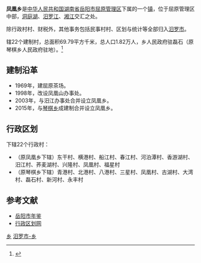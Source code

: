 {{中国乡级行政区<!---乡级行政区专用模板--->
|行政区全称 = 凤凰乡
|景观照片文件名 = 
|汉语拼音 = 
|位置图文件名 = 
|位置图描述 = 
|上级行政区 = [[湖南省|湖南省]][[岳阳市|岳阳市]][[汨罗市|汨罗市]]
|行政区划代码 = 430681218
|居委会 = 0
|村委会 = 22
|建置时间 = 2015年
|政府驻地 = 磊石
|地理坐标 = 
|户籍人口 = 1.82万
|常住人口 = 
|人口密度 = 
|GDP = 
|户籍人口年份 = 2015
|常住人口年份 = 
|GDP年份 = 
|电话区号 = 
|时区 = UTC+8（[[东八区|东八区]]）
|网站名称 = 
|景观照片描述 = 
|通用拼音 = 
|行政区类别 = 乡
|毗邻 = 
|行政区划 = 22
|总面积 = 69.79平方公里
|邮政编码 = 414418
|官方网站 = 
}}
'''凤凰乡'''是[[中华人民共和国|中华人民共和国]][[湖南省|湖南省]][[岳阳市|岳阳市]][[屈原管理区|屈原管理区]]下属的一个[[镇|镇]]，位于屈原管理区中部，[[洞庭湖|洞庭湖]]、[[汨罗江|汨罗江]]、[[湘江|湘江]]交汇之处。

除行政村村、财税外，其他事务包括民事村村、区划与统计等全部归入[[汨罗市|汨罗市]]。

辖22个建制村，总面积69.79平方千米，总人口1.82万人，乡人民政府驻磊石（原琴棋乡人民政府驻地）。<ref>{{Cite web|url=http://www.miluo.gov.cn/todaymiluo/14860.htm|title=汨罗市乡镇区划调整方案：调整后下辖1乡17镇1街道|accessdate=2016-10-17|work=www.miluo.gov.cn|deadurl=yes|archiveurl=https://web.archive.org/web/20161018214732/http://www.miluo.gov.cn/todaymiluo/14860.htm|archivedate=2016-10-18}}</ref>

==建制沿革==
*1969年，建屈原茶场。
*1998年，改设凤凰山办事处。
*2003年，与汨江办事处合并设立凤凰乡。
*2015年，与[[琴棋乡|琴棋乡]]成建制合并设立凤凰乡。

==行政区划==
下辖22个行政村：
*（原凤凰乡下辖）东干村、横港村、船江村、春江村、河泊潭村、香游湖村、汨江村、荞麦湖村、兴隆村、凤凰村、福星村
*（原琴棋乡下辖）青港村、北港村、八港村、三星村、凤凰村、古湖村、大湾村、磊石村、新河村、永丰村

==参考文献==
*[http://www.yysqw.gov.cn/Html/10/1/34/11/4724084303.html 岳阳市年鉴]{{dead link|date=2017年11月 |bot=InternetArchiveBot |fix-attempted=yes }}
*[http://www.xzqh.org/html/2011/0615/25042.html 行政区划网]{{dead link|date=2017年11月 |bot=InternetArchiveBot |fix-attempted=yes }}

{{湖南小作品}}
{{汨罗市行政区划}}

[[Category:汨罗市行政区划|乡]]
[[Category:岳阳乡镇|汨罗市-乡]]